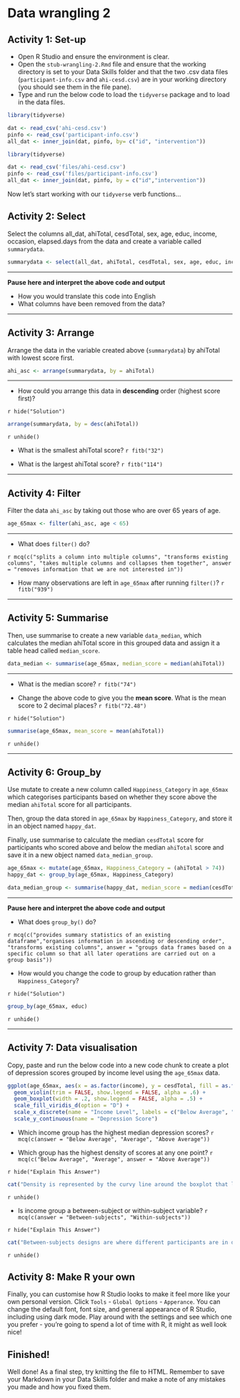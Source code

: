 # Data wrangling 2

## Activity 1: Set-up

* Open R Studio and ensure the environment is clear.  
* Open the `stub-wrangling-2.Rmd` file and ensure that the working directory is set to your Data Skills folder and that the two .csv data files (`participant-info.csv` and `ahi-cesd.csv`) are in your working directory (you should see them in the file pane).   
* Type and run the below code to load the `tidyverse` package and to load in the data files. 

```r

library(tidyverse) 

dat <- read_csv('ahi-cesd.csv')
pinfo <- read_csv('participant-info.csv')
all_dat <- inner_join(dat, pinfo, by= c("id", "intervention"))

```


```r

library(tidyverse) 

dat <- read_csv('files/ahi-cesd.csv')
pinfo <- read_csv('files/participant-info.csv')
all_dat <- inner_join(dat, pinfo, by = c("id","intervention"))

```

Now let's start working with our `tidyverse` verb functions...

## Activity 2: Select  

Select the columns all_dat, ahiTotal, cesdTotal, sex, age, educ, income, occasion, elapsed.days from the data and create a variable called ```summarydata```. 

```r
summarydata <- select(all_dat, ahiTotal, cesdTotal, sex, age, educ, income, occasion, elapsed.days)
```

******

**Pause here and interpret the above code and output**

* How you would translate this code into English 
* What columns have been removed from the data? 

******

## Activity 3: Arrange  

Arrange the data in the variable created above (```summarydata```) by ahiTotal with lowest score first. 
```r
ahi_asc <- arrange(summarydata, by = ahiTotal)
```

******

* How could you arrange this data in **descending** order (highest score first)?  

`r hide("Solution")`
```r
arrange(summarydata, by = desc(ahiTotal))
```
`r unhide()`

* What is the smallest ahiTotal score? `r fitb("32")`

* What is the largest ahiTotal score? `r fitb("114")`

******

## Activity 4: Filter  

Filter the data ```ahi_asc``` by taking out those who are over 65 years of age.  
```r
age_65max <- filter(ahi_asc, age < 65)
```

******

* What does `filter()` do? 

`r mcq(c("splits a column into multiple columns", "transforms existing columns", "takes multiple columns and collapses them together", answer = "removes information that we are not interested in"))`

* How many observations are left in `age_65max` after running `filter()`? `r fitb("939")`

******

## Activity 5: Summarise  

Then, use summarise to create a new variable ```data_median```, which calculates the median ahiTotal score in this grouped data and assign it a table head called ```median_score```.
```r
data_median <- summarise(age_65max, median_score = median(ahiTotal))
```

******

* What is the median score? `r fitb("74")`

* Change the above code to give you the **mean score**. What is the mean score to 2 decimal places? `r fitb("72.48")`

`r hide("Solution")`
```r
summarise(age_65max, mean_score = mean(ahiTotal))
```
`r unhide()`

******

## Activity 6: Group_by  

Use mutate to create a new column called `Happiness_Category` in `age_65max` which categorises participants based on whether they score above the median `ahiTotal` score for all participants. 

Then, group the data stored in  ```age_65max``` by `Happiness_Category`, and store it in an object named ```happy_dat```. 

Finally, use summarise to calculate the median `cesdTotal` score for participants who scored above and below the median `ahiTotal` score and save it in a new object named `data_median_group`.

```r
age_65max <- mutate(age_65max, Happiness_Category = (ahiTotal > 74))
happy_dat <- group_by(age_65max, Happiness_Category)

data_median_group <- summarise(happy_dat, median_score = median(cesdTotal))

```

******

**Pause here and interpret the above code and output**

* What does `group_by()` do? 

`r mcq(c("provides summary statistics of an existing dataframe","organises information in ascending or descending order", "transforms existing columns", answer = "groups data frames based on a specific column so that all later operations are carried out on a group basis"))`

* How would you change the code to group by education rather than `Happiness_Category`?

`r hide("Solution")`
```r
group_by(age_65max, educ)
```
`r unhide()`

******

## Activity 7: Data visualisation

Copy, paste and run the below code into a new code chunk to create a plot of depression scores grouped by income level using the `age_65max` data.

```r
ggplot(age_65max, aes(x = as.factor(income), y = cesdTotal, fill = as.factor(income))) +
  geom_violin(trim = FALSE, show.legend = FALSE, alpha = .6) +
  geom_boxplot(width = .2, show.legend = FALSE, alpha = .5) +
  scale_fill_viridis_d(option = "D") +
  scale_x_discrete(name = "Income Level", labels = c("Below Average", "Average", "Above Average")) +
  scale_y_continuous(name = "Depression Score")
```

* Which income group has the highest median depression scores? `r mcq(c(answer = "Below Average", "Average", "Above Average"))`

* Which group has the highest density of scores at any one point? `r mcq(c("Below Average", "Average", answer = "Above Average"))`

`r hide("Explain This Answer")`
```r
cat("Density is represented by the curvy line around the boxplot that looks a little bit like a (drunk) violin. The fatter the violin, the more data points there are at any one point. This means that in the above plot, the Above Average group has the highest density because this has the widest violin, i.e., there are lots of people in the Above Average income group with a score of about 5.")
```
`r unhide()`

* Is income group a between-subject or within-subject variable? `r mcq(c(answer = "Between-subjects", "Within-subjects"))`

`r hide("Explain This Answer")`
```r
cat("Between-subjects designs are where different participants are in different groups. Within-subject designs are when the same participants are in all groups. Income is an example of a between-subject variable because participants can only be in one grouping level of the independent variable")
```
`r unhide()`

## Activity 8: Make R your own

Finally, you can customise how R Studio looks to make it feel more like your own personal version. Click `Tools` - `Global Options` - `Apperance`. You can change the default font, font size, and general appearance of R Studio, including using dark mode. Play around with the settings and see which one you prefer - you're going to spend a lot of time with R, it might as well look nice!


## Finished!

Well done! As a final step, try knitting the file to HTML. Remember to save your Markdown in your Data Skills folder and make a note of any mistakes you made and how you fixed them. 
